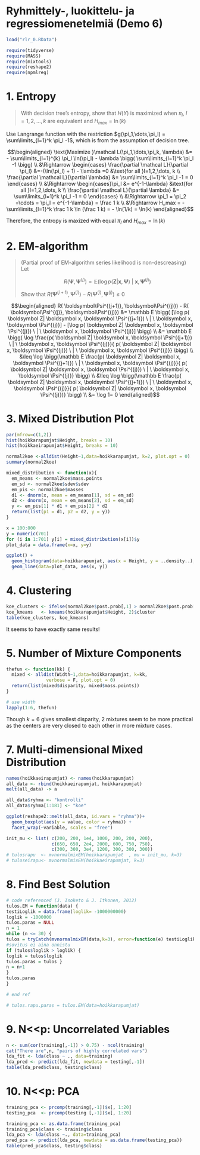 # Ryhmittely-, luokittelu- ja regressiomenetelmiä (Demo 6)

```r
load("rlr_0.RData")
```

```r
require(tidyverse)
require(MASS)
require(mixtools)
require(reshape2)
require(npmlreg)
```

# 1. Entropy

<blockquote>
With decision tree's entropy, show that $H(Y)$ is maximized when $\pi_l,\ l=1,2,\dots, k$ are equivalent and $H_{max} = \ln (k)$
</blockquote>

Use Langrange function with the restriction $g(\pi_1,\dots,\pi_l) = \sum\limits_{l=1}^k \pi_l -1$, which is from the assumption of decision tree.

$$\begin{aligned} \text{Maximize }\mathcal L(\pi_1,\dots,\pi_k, \lambda) &= - \sum\limits_{l=1}^{k} \pi_l \ln(\pi_l) - \lambda \bigg( \sum\limits_{l=1}^k \pi_l -1 \bigg)
\\ &\Rightarrow 
\begin{cases} \frac{\partial \mathcal L}{\partial \pi_l} &=-(\ln(\pi_l) + 1) - \lambda =0 &\text{for all }l=1,2,\dots, k
\\ \frac{\partial \mathcal L}{\partial \lambda} &= \sum\limits_{l=1}^k \pi_l -1 = 0
\end{cases}
\\ &\Rightarrow 
\begin{cases}\pi_l &= e^{-1-\lambda} &\text{for all }l=1,2,\dots, k
\\ \frac{\partial \mathcal L}{\partial \lambda} &= \sum\limits_{l=1}^k \pi_l -1 = 0
\end{cases}
\\ &\Rightarrow \pi_1 = \pi_2 =\cdots = \pi_l = e^{-1-\lambda} = \frac 1 k
\\ &\Rightarrow H_max = - \sum\limits_{l=1}^k \frac 1 k \ln (\frac 1 k) = - \ln(1/k) = \ln(k)
\end{aligned}$$

Therefore, the entropy is maxized with equal $\pi_l$ and $H_{max} = \ln(k)$

# 2. EM-algorithm

<blockquote>
(Partial proof of EM-algorithm series likelihood is non-descreasing) Let 

$$
R( \boldsymbol\Psi, \boldsymbol\Psi^{(j)}) = \mathbb E \bigg( \log p( \boldsymbol Z| \boldsymbol x, \boldsymbol \Psi) \ | \ \boldsymbol x, \boldsymbol \Psi^{(j)} \bigg)
$$

Show that $R( \boldsymbol\Psi^{(j+1)}, \boldsymbol\Psi^{(j)}) - R( \boldsymbol\Psi^{(j)}, \boldsymbol\Psi^{(j)}) \leq 0$
</blockquote>

$$\begin{aligned} R( \boldsymbol\Psi^{(j+1)}, \boldsymbol\Psi^{(j)}) - R( \boldsymbol\Psi^{(j)}, \boldsymbol\Psi^{(j)})
&= \mathbb E \bigg( [\log p( \boldsymbol Z| \boldsymbol x, \boldsymbol \Psi^{(j+1)}) \ | \ \boldsymbol x, \boldsymbol \Psi^{(j)}] -  [\log p( \boldsymbol Z| \boldsymbol x, \boldsymbol \Psi^{(j)}) \ | \ \boldsymbol x, \boldsymbol \Psi^{(j)}] \bigg)
\\ &= \mathbb E \bigg( \log  \frac{p( \boldsymbol Z| \boldsymbol x, \boldsymbol \Psi^{(j+1)}) \ | \ \boldsymbol x, \boldsymbol \Psi^{(j)}}{ p( \boldsymbol Z| \boldsymbol x, \boldsymbol \Psi^{(j)}) \ | \ \boldsymbol x, \boldsymbol \Psi^{(j)}} \bigg)
\\ &\leq \log \bigg(\mathbb E  \frac{p( \boldsymbol Z| \boldsymbol x, \boldsymbol \Psi^{(j+1)}) \ | \ \boldsymbol x, \boldsymbol \Psi^{(j)}}{ p( \boldsymbol Z| \boldsymbol x, \boldsymbol \Psi^{(j)}) \ | \ \boldsymbol x, \boldsymbol \Psi^{(j)}} \bigg)
\\ &\leq \log \bigg(\mathbb E  \frac{p( \boldsymbol Z| \boldsymbol x, \boldsymbol \Psi^{(j+1)}) \ | \ \boldsymbol x, \boldsymbol \Psi^{(j)}}{ p( \boldsymbol Z| \boldsymbol x, \boldsymbol \Psi^{(j)})}  \bigg)
\\ &= \log 1= 0
\end{aligned}$$

# 3. Mixed Distribution Plot

```r
par(mfrow=c(1,2))
hist(hoikkarapumjat$Height, breaks = 10)
hist(hoikkaeirapumjat$Height, breaks = 10)

normal2koe <-alldist(Height~1,data=hoikkarapumjat, k=2, plot.opt = 0)
summary(normal2koe)

mixed_distribution <- function(x){
  em_means <- normal2koe$mass.points
  em_sd <- normal2koe$sdev$sdev
  em_pis <- normal2koe$masses
  d1 <- dnorm(x, mean = em_means[1], sd = em_sd)
  d2 <- dnorm(x, mean = em_means[2], sd = em_sd)
  y <- em_pis[1] * d1 + em_pis[2] * d2
  return(list(p1 = d1, p2 = d2, y = y))
}

x = 100:800
y = numeric(701)
for (i in 1:701) y[i] = mixed_distribution(x[i])$y
plot_data = data.frame(x=x, y=y)

ggplot() + 
  geom_histogram(data=hoikkarapumjat, aes(x = Height, y = ..density..), bins = 10) +
  geom_line(data=plot_data, aes(x, y))
```

# 4. Clustering

```r
koe_clusters <- ifelse(normal2koe$post.prob[,1] > normal2koe$post.prob[,2], 1, 2 )
koe_kmeans   <- kmeans(hoikkarapumjat$Height, 2)$cluster
table(koe_clusters, koe_kmeans)
```

It seems to have exactly same results!

# 5. Number of Mixture Components

```r
thefun <- function(kk) {
  mixed <- alldist(Width~1,data=hoikkarapumjat, k=kk, 
               verbose = F, plot.opt = 0)
  return(list(mixed$disparity, mixed$mass.points))
}

# use width
lapply(1:6, thefun)
```

Though $k=6$ gives smallest disparity, 2 mixtures seem to be more practical as the centers are very closed to each other in more mixture cases.

# 7. Multi-dimensional Mixed Distribution 

```r
names(hoikkaeirapumjat) <- names(hoikkarapumjat)
all_data <- rbind(hoikkaeirapumjat, hoikkarapumjat)
melt(all_data) -> a

all_data$ryhma <- "kontrolli"
all_data$ryhma[1:181] <- "koe"

ggplot(reshape2::melt(all_data, id.vars = "ryhma"))+ 
  geom_boxplot(aes(y = value, color = ryhma)) +
  facet_wrap(~variable, scales = "free")

init_mu <- list( c(200, 200, 1e4, 1000, 200, 200, 200),
                 c(650, 650, 2e4, 2000, 600, 750, 750),
                 c(300, 300, 3e4, 1200, 300, 300, 300))
# tulosrapu  <- mvnormalmixEM(hoikkarapumjat  , mu = init_mu, k=3)
# tuloseirapu<- mvnormalmixEM(hoikkaeirapumjat, k=3)
```

# 8. Find Best Solution

```r
# code referenced (J. Isoketo & J. Itkonen, 2012)
tulos.EM = function(data) {
testiLoglik = data.frame(loglik= -1000000000)
loglik = -1000000
tulos.paras = NULL
n = 1
while (n <= 30) {
tulos = tryCatch(mvnormalmixEM(data,k=3), error=function(e) testiLoglik)
#sovitus ei aina onnistu
if (tulos$loglik > loglik) {
loglik = tulos$loglik
tulos.paras = tulos }
n = n+1
}
tulos.paras
}

# end ref

# tulos.rapu.paras = tulos.EM(data=hoikkarapumjat)

```

# 9. N<<p: Uncorrelated Variables

```r
n <- sum(cor(training[,-1]) > 0.75) - ncol(training)
cat("There are",n, "pairs of highly correlated vars")
lda_fit <- lda(class ~ ., data=training)
lda_pred <- predict(lda_fit, newdata = testing[,-1])
table(lda_pred$class, testing$class)
```

# 10. N<<p: PCA

```r
training_pca <- prcomp(training[,-1])$x[, 1:20]
testing_pca  <- prcomp(testing [,-1])$x[, 1:20]

training_pca <- as.data.frame(training_pca)
training_pca$class <- training$class
lda_pca <- lda(class ~., data=training_pca)
pred_pca <- predict(lda_pca, newdata = as.data.frame(testing_pca))
table(pred_pca$class, testing$class)

```